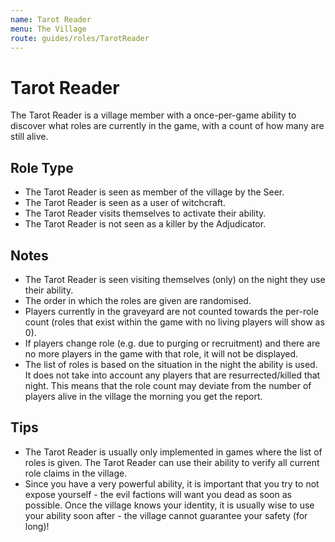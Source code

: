 ```yaml
---
name: Tarot Reader
menu: The Village
route: guides/roles/TarotReader
---
```


# Tarot Reader

The Tarot Reader is a village member with a once-per-game ability to discover what roles are currently in the game, with a count of how many are still alive.

## Role Type

- The Tarot Reader is seen as member of the village by the Seer.
- The Tarot Reader is seen as a user of witchcraft.
- The Tarot Reader visits themselves to activate their ability.
- The Tarot Reader is not seen as a killer by the Adjudicator.

## Notes

- The Tarot Reader is seen visiting themselves (only) on the night they use their ability.
- The order in which the roles are given are randomised.
- Players currently in the graveyard are not counted towards the per-role count (roles that exist within the game with no living players will show as 0).
- If players change role (e.g. due to purging or recruitment) and there are no more players in the game with that role, it will not be displayed.
- The list of roles is based on the situation in the night the ability is used. It does not take into account any players that are resurrected/killed that night. This means that the role count may deviate from the number of players alive in the village the morning you get the report.

## Tips

- The Tarot Reader is usually only implemented in games where the list of roles is given. The Tarot Reader can use their ability to verify all current role claims in the village.
- Since you have a very powerful ability, it is important that you try to not expose yourself - the evil factions will want you dead as soon as possible. Once the village knows your identity, it is usually wise to use your ability soon after - the village cannot guarantee your safety (for long)!
